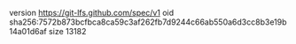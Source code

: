version https://git-lfs.github.com/spec/v1
oid sha256:7572b873bcfbca8ca59c3af262fb7d9244c66ab550a6d3cc8b3e19b14a01d6af
size 13182

